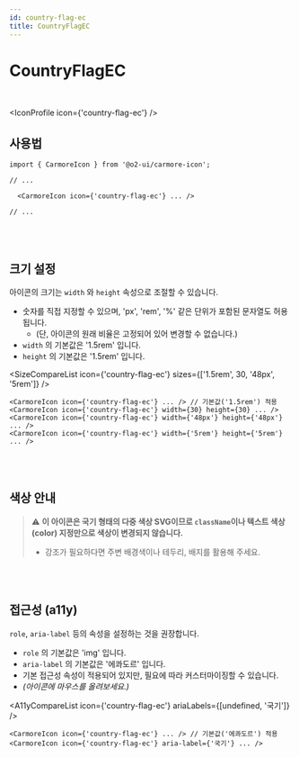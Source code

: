 ```yaml
---
id: country-flag-ec
title: CountryFlagEC
---
```




# CountryFlagEC

<br />

<IconProfile icon={'country-flag-ec'} />

## 사용법

```tsx
import { CarmoreIcon } from '@o2-ui/carmore-icon';

// ...

  <CarmoreIcon icon={'country-flag-ec'} ... />

// ...
```

<br />
<br />

## 크기 설정

아이콘의 크기는 `width` 와 `height` 속성으로 조절할 수 있습니다.

- 숫자를 직접 지정할 수 있으며, 'px', 'rem', '%' 같은 단위가 포함된 문자열도 허용됩니다.
  - (단, 아이콘의 원래 비율은 고정되어 있어 변경할 수 없습니다.)
- `width` 의 기본값은 '1.5rem' 입니다.
- `height` 의 기본값은 '1.5rem' 입니다.

<SizeCompareList icon={'country-flag-ec'} sizes={['1.5rem', 30, '48px', '5rem']} />

```tsx
<CarmoreIcon icon={'country-flag-ec'} ... /> // 기본값('1.5rem') 적용
<CarmoreIcon icon={'country-flag-ec'} width={30} height={30} ... />
<CarmoreIcon icon={'country-flag-ec'} width={'48px'} height={'48px'} ... />
<CarmoreIcon icon={'country-flag-ec'} width={'5rem'} height={'5rem'} ... />
```

<br />
<br />

## 색상 안내

> ⚠️ <b>이 아이콘은 국기 형태의 다중 색상 SVG이므로 `className`이나 텍스트 색상(color) 지정만으로 색상이 변경되지 않습니다. </b>
>
> - 강조가 필요하다면 주변 배경색이나 테두리, 배지를 활용해 주세요.

<br />
<br />

## 접근성 (a11y)

`role`, `aria-label` 등의 속성을 설정하는 것을 권장합니다.

- `role` 의 기본값은 'img' 입니다.
- `aria-label` 의 기본값은 '에콰도르' 입니다.
- 기본 접근성 속성이 적용되어 있지만, 필요에 따라 커스터마이징할 수 있습니다.
- _(아이콘에 마우스를 올려보세요.)_

<A11yCompareList icon={'country-flag-ec'} ariaLabels={[undefined, '국기']} />

```tsx
<CarmoreIcon icon={'country-flag-ec'} ... /> // 기본값('에콰도르') 적용
<CarmoreIcon icon={'country-flag-ec'} aria-label={'국기'} ... />
```
